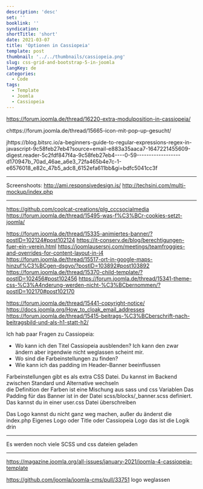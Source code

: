 ```yaml
---
description: 'desc'
set: ''
booklink: ''
syndication:
shortTitle: 'short'
date: 2021-03-07
title: 'Optionen in Cassiopeia'
template: post
thumbnail: '../../thumbnails/cassiopeia.png'
slug: css-grid-and-bootstrap-5-in-joomla
langKey: de
categories:
  - Code
tags:
  - Template
  - Joomla
  - Cassiopeia
---
```



https://forum.joomla.de/thread/16220-extra-modulposition-in-cassiopeia/

chttps://forum.joomla.de/thread/15665-icon-mit-pop-up-gesucht/

jhttps://blog.bitsrc.io/a-beginners-guide-to-regular-expressions-regex-in-javascript-9c58feb27eb4?source=email-e883a35aaca7-1647221455609-digest.reader-5c2fdf847f4a-9c58feb27eb4----0-59------------------d170947b_70ad_46ae_a6e3_72fa465b4e7c-1-e6576018_e82c_47b5_adc8_6152efa611bb&gi=bdfc5041cc3f

---
Screenshoots:
http://ami.responsivedesign.is/
http://techsini.com/multi-mockup/index.php

---
https://github.com/coolcat-creations/plg_cccsocialmedia
https://forum.joomla.de/thread/15495-was-f%C3%BCr-cookies-setzt-joomla/


https://forum.joomla.de/thread/15335-animiertes-banner/?postID=102124#post102124
https://it-conserv.de/blog/berechtigungen-fuer-ein-verein.html
https://joomlausersnj.com/meetings/teamfroggies-and-overrides-for-content-layout-in-j4
https://forum.joomla.de/thread/15517-ort-in-google-maps-hinzuf%C3%BCgen-dsgvo/?postID=103892#post103892
https://forum.joomla.de/thread/15370-child-template/?postID=102456#post102456
https://forum.joomla.de/thread/15341-theme-css-%C3%A4nderung-werden-nicht-%C3%BCbernommen/?postID=102170#post102170

https://forum.joomla.de/thread/15441-copyright-notice/
https://docs.joomla.org/How_to_cloak_email_addresses
https://forum.joomla.de/thread/15415-beitrags-%C3%BCberschrift-nach-beitragsbild-und-als-h1-statt-h2/

Ich hab paar Fragen zu Cassiopeia: 
- Wo kann ich den Titel Cassiopeia ausblenden? Ich kann den zwar ändern aber irgendwie nicht weglassen scheint mir. 
- Wo sind die Farbeinstellungen zu finden? 
- Wie kann ich das padding im Header-Banner beeinflussen

Farbeinstellungen gibt es als extra CSS Datei. Du kannst im Backend zwischen Standard und Alternative wechseln  
die Definition der Farben ist eine Mischung aus sass und css Variablen
Das Padding für das Banner ist in der Datei scss/blocks/_banner.scss definiert. Das kannst du in einer user.css Datei überschreiben

Das Logo kannst du nicht ganz weg machen, außer du änderst die index.php
Eigenes Logo oder Title oder Cassiopeia Logo
das ist die Logik drin

---
Es werden noch viele SCSS und css dateien geladen

---
https://magazine.joomla.org/all-issues/january-2021/joomla-4-cassiopeia-template

https://github.com/joomla/joomla-cms/pull/33751 logo weglassen
